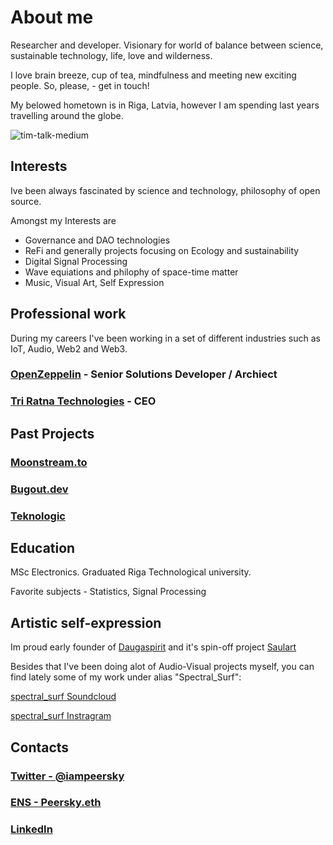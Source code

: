 # About me

Researcher and developer. Visionary for world of balance
between science, sustainable technology, life, love and
wilderness.

I love brain breeze, cup of tea, mindfulness and meeting new
exciting people. So, please, - get in touch!

My belowed hometown is in Riga, Latvia, however I am spending last years travelling around the globe.

![tim-talk-medium](/gs-tim-port.jpeg "Talk")

## Interests

Ive been always fascinated by science and technology,
philosophy of open source.

Amongst my Interests are

- Governance and DAO technologies
- ReFi and generally projects focusing on Ecology and sustainability
- Digital Signal Processing
- Wave equiations and philophy of space-time matter
- Music, Visual Art, Self Expression

## Professional work

During my careers I've been working in a set of different industries such as IoT, Audio, Web2 and Web3.

### [OpenZeppelin](https://openzeppelin.com) - Senior Solutions Developer / Archiect

### [Tri Ratna Technologies](https://trir.xyz) - CEO

## Past Projects

### [Moonstream.to](https://moonstream.to)

### [Bugout.dev](https://bugout.dev)

### [Teknologic](https://teknologic.lv)

## Education

MSc Electronics. Graduated Riga Technological university.

Favorite subjects - Statistics, Signal Processing

## Artistic self-expression

Im proud early founder of [Daugaspirit](https://daugaspirit.lv) and it's spin-off project [Saulart](https://www.saulart.org/)

Besides that I've been doing alot of Audio-Visual projects myself, you can find lately some of my work under alias "Spectral_Surf":

[spectral_surf Soundcloud](https://soundcloud.com/spectralsurf)

[spectral_surf Instragram](https://instagram.com/spectral_surf)

## Contacts

### [Twitter - @iampeersky](https://twitter.com/iampeersky)

### [ENS - Peersky.eth](ens://Peersky.eth)

### [LinkedIn](https://www.linkedin.com/in/peersky/)
